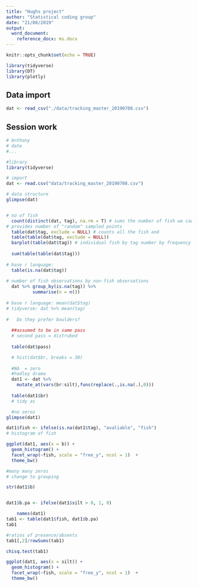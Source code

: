 ```yaml
---
title: "Hughs project"
author: "Statistical coding group"
date: "21/08/2019"
output: 
  word_document:
    reference_docx: ms.docx
---
```


```r
knitr::opts_chunk$set(echo = TRUE)
```

```r

library(tidyverse)
library(DT)
library(plotly)
```

## Data import

```r
dat <- read_csv("./data/tracking_master_20190708.csv")
```

## Session work

```r
# Anthony
# date
#...

#library
library(tidyverse)

# import 
dat <- read.csv("data/tracking_master_20190708.csv")

# data structure
glimpse(dat)


# no of fish
  count(distinct(dat, tag), na.rm = T) # sums the number of fish we caught (74)
# provides number of "random" sampled points  
  table(dat$tag, exclude = NULL) # counts all the fish and 
  table(table(dat$tag, exclude = NULL))
  barplot(table(dat$tag)) # individual fish by tag number by frequency
  
  sum(table(table(dat$tag)))
  
# base r language:
  table(is.na(dat$tag))
  
# number of fish observations by non-fish observations  
  dat %>% group_by(is.na(tag)) %>%
          summarise(n = n())
  
# base r language: mean(dat$tag)
# tidyverse: dat %>% mean(tag)
  
#   Do they prefer boulders?
  
  ##assumed to be in same pass
  # second pass = distrubed
  
  table(dat$pass)

  # hist(dat$br, breaks = 30)
  
  #NA  = zero
  #hadley drama
  dat1 <- dat %>%
    mutate_at(vars(br:silt),funs(replace(.,is.na(.),0)))
  
  table(dat1$br)
  # tidy as

  #no zeros
glimpse(dat1)              

dat1$fish <- ifelse(is.na(dat1$tag), "avaliable", "fish")
# histogram of fish 

ggplot(dat1, aes(x = b)) +
  geom_histogram() + 
  facet_wrap(~fish, scale = "free_y", ncol = 1)  +
  theme_bw()

#many many zeros
# change to grouping

str(dat1$b)


dat1$b.pa <- ifelse(dat1$silt > 0, 1, 0)

    names(dat1)
tab1 <- table(dat1$fish, dat1$b.pa)
tab1

#ratios of presence/absents
tab1[,2]/rowSums(tab1)

chisq.test(tab1)

ggplot(dat1, aes(x = silt)) +
  geom_histogram() + 
  facet_wrap(~fish, scale = "free_y", ncol = 1)  +
  theme_bw()
```

